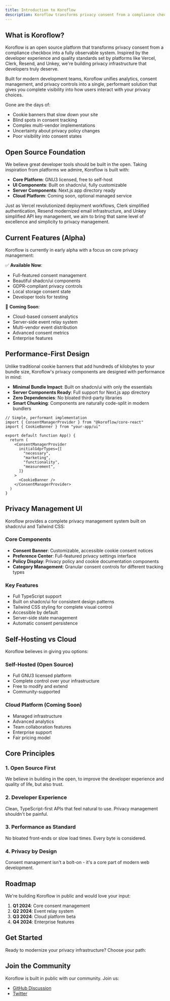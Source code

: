 ```yaml
---
title: Introduction to Koroflow
description: Koroflow transforms privacy consent from a compliance checkbox into a fully observable system. Built for modern development teams, it unifies analytics, consent tracking, and privacy controls into a single performant solution - no more slow cookie banners or blind spots in user privacy choices.
---
```

## What is Koroflow?

Koroflow is an open source platform that transforms privacy consent from a compliance checkbox into a fully observable system. Inspired by the developer experience and quality standards set by platforms like Vercel, Clerk, Resend, and Unkey, we're building privacy infrastructure that developers truly deserve.

Built for modern development teams, Koroflow unifies analytics, consent management, and privacy controls into a single, performant solution that gives you complete visibility into how users interact with your privacy choices.

Gone are the days of:
- Cookie banners that slow down your site
- Blind spots in consent tracking
- Complex multi-vendor implementations
- Uncertainty about privacy policy changes
- Poor visibility into consent states

## Open Source Foundation

We believe great developer tools should be built in the open. Taking inspiration from platforms we admire, Koroflow is built with:

- **Core Platform**: GNU3 licensed, free to self-host
- **UI Components**: Built on shadcn/ui, fully customizable
- **Server Components**: Next.js app directory ready
- **Cloud Platform**: Coming soon, optional managed service

Just as Vercel revolutionized deployment workflows, Clerk simplified authentication, Resend modernized email infrastructure, and Unkey simplified API key management, we aim to bring that same level of excellence and simplicity to privacy management.
## Current Features (Alpha)

Koroflow is currently in early alpha with a focus on core privacy management:

✅ **Available Now**:
- Full-featured consent management 
- Beautiful shadcn/ui components
- GDPR-compliant privacy controls
- Local storage consent state
- Developer tools for testing

🚧 **Coming Soon**:
- Cloud-based consent analytics
- Server-side event relay system
- Multi-vendor event distribution
- Advanced consent metrics
- Enterprise features

## Performance-First Design

Unlike traditional cookie banners that add hundreds of kilobytes to your bundle size, Koroflow's privacy components are designed with performance in mind:

- **Minimal Bundle Impact**: Built on shadcn/ui with only the essentials
- **Server Components Ready**: Full support for Next.js app directory  
- **Zero Dependencies**: No bloated third-party libraries
- **Smart Chunking**: Components are naturally code-split in modern bundlers

```tsx
// Simple, performant implementation
import { ConsentManagerProvider } from "@koroflow/core-react"
import { CookieBanner } from "your-app/ui"

export default function App() {
  return (
    <ConsentManagerProvider
      initialGdprTypes={[
        "necessary",
        "marketing",
        "functionality",
        "measurement",
      ]}
    >
      <CookieBanner />
    </ConsentManagerProvider>
  )
}
```


## Privacy Management UI

Koroflow provides a complete privacy management system built on shadcn/ui and Tailwind CSS:

### Core Components
- **Consent Banner**: Customizable, accessible cookie consent notices
- **Preference Center**: Full-featured privacy settings interface
- **Policy Display**: Privacy policy and cookie documentation components
- **Category Management**: Granular consent controls for different tracking types

### Key Features
- Full TypeScript support
- Built on shadcn/ui for consistent design patterns
- Tailwind CSS styling for complete visual control
- Accessible by default
- Server-side state management
- Automatic consent persistence

## Self-Hosting vs Cloud

Koroflow believes in giving you options:

### Self-Hosted (Open Source)
- Full GNU3 licensed platform
- Complete control over your infrastructure
- Free to modify and extend
- Community-supported

### Cloud Platform (Coming Soon)
- Managed infrastructure
- Advanced analytics
- Team collaboration features
- Enterprise support
- Fair pricing model

## Core Principles

### 1. Open Source First
We believe in building in the open, to improve the developer experience and quality of life, but also trust.

### 2. Developer Experience
Clean, TypeScript-first APIs that feel natural to use. Privacy management shouldn't be painful.

### 3. Performance as Standard
No bloated front-ends or slow load times. Every byte is considered.

### 4. Privacy by Design
Consent management isn't a bolt-on - it's a core part of modern web development.

## Roadmap

We're building Koroflow in public and would love your input:

1. **Q1 2024**: Core consent management
2. **Q2 2024**: Event relay system
3. **Q3 2024**: Cloud platform beta
4. **Q4 2024**: Enterprise features

## Get Started

Ready to modernize your privacy infrastructure? Choose your path:

<Cards>
  <Card 
    title="Quick Start Guide" 
    description="Set up Koroflow in your project in under 5 minutes"
    href="/docs/getting-started" 
  />
  <Card 
    title="UI Components" 
    description="Explore our privacy management components"
    href="/docs/components" 
  />
</Cards>

## Join the Community

Koroflow is built in public with our community. Join us:
- [GitHub Discussion](https://github.com/koroflow/discussions)
- [Twitter](https://twitter.com/koroflow)

